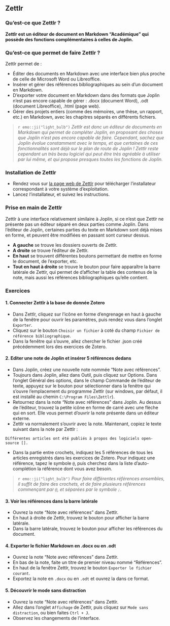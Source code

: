 ## Zettlr

### Qu'est-ce que Zettlr ?

**Zettlr est un éditeur de document en Markdown "Académique" qui possède des fonctions complémentaires à celles de Joplin.**

### Qu'est-ce que permet de faire Zettlr ?

Zettlr permet de :

- Éditer des documents en Markdown avec une interface bien plus proche de celle de Microsoft Word ou Libreoffice.
- Insérer et gérer des références bibliographiques au sein d'un document en Markdown.
- D'exporter votre document en Markdown dans des formats que Joplin n'est pas encore capable de gérer : .docx (document Word), .odt (document Libreoffice), .html (page web).
- Gérer des projets entiers (comme des mémoires, une thèse, un rapport, etc.) en Markdown, avec les chapitres séparés en différents fichiers.

> `r emo::ji("light_bulb")`  *Zettlr est donc un éditeur de documents en Markdown qui permet de compléter Joplin, en proposant des choses que Joplin n'est pas encore capable de faire. Cependant, sachez que Joplin évolue constamment avec le temps, et que certaines de ces fonctionnalités sont déjà sur le plan de route de Joplin ! Zettlr reste cependant un très beau logiciel qui peut être très agréable à utiliser par lui même, et qui propose presques toutes les fonctions de Joplin.*

### Installation de Zettlr

- Rendez vous sur [la page web de Zettlr](https://www.zettlr.com/) pour télécharger l'installateur correspondant à votre  système d'exploitation.
- Lancez l'installateur, et suivez les instructions.

### Prise en main de Zettlr

Zettlr à une interface relativement similaire à Joplin, si ce n'est que Zettlr ne présente pas un éditeur séparé en deux parties comme Joplin. Dans l'éditeur de Joplin, certaines parties du texte en Markdown sont déjà mises en forme, et peuvent être modifiées en passant sont curseur dessus.

- **A gauche** se trouve les dossiers ouverts de Zettlr.
- **A droite** se trouve l'éditeur de Zettlr.
- **En haut** se trouvent différentes boutons permettant de mettre en forme le document, de l'exporter, etc.
- **Tout en haut à droite** se trouve le bouton pour faire apparaître la barre latérale de Zettlr, qui permet de d'afficher la table des contenus de la note, mais aussi les références bibliographiques qu'elle contient.

### Exercices

#### 1. Connecter Zettlr à la base de donnée Zotero

- Dans Zettlr, cliquez sur l’icône en forme d'engrenage en haut à gauche de la fenêtre pour ouvrir les paramètres, puis rendez vous dans l'onglet `Exporter`.
- Cliquez sur le bouton `Choisir un fichier` à coté du champ `Fichier de référence bibliographique`.
- Dans la fenêtre qui s'ouvre, allez chercher le fichier .json créé précédemment lors des exercices de Zotero.

#### 2. Editer une note de Joplin et insérer 5 références dedans

- Dans Joplin, créez une nouvelle note nommée "Note avec références".
- Toujours dans Joplin, allez dans Outil, puis cliquez sur Options. Dans l'onglet Général des options, dans le champ Commande de l'éditeur de texte, appuyez sur le bouton pour sélectionner dans la fenêtre qui s'ouvre l'emplacement du programme Zettlr (sur windows, par défaut, il est installé au chemin `C:\Program Files\Zettlr`).
- Retournez dans la note "Note avec références" dans Joplin. Au dessus de l'éditeur, trouvez la petite icône en forme de carré avec une flèche qui en sort. Elle vous permet d'ouvrir la note présente dans un éditeur externe.
- Zettlr va normalement s'ouvrir avec la note. Maintenant, copiez le texte suivant dans la note par Zettlr :

`Différentes articles ont été publiés à propos des logiciels open-source [].`

- Dans la partie entre crochets, indiquez les 5 références de tous les articles enregistrés dans les exercices de Zotero. Pour indiquez une référence, tapez le symbole `@`, puis cherchez dans la liste d'auto-complétion la référence dont vous avez besoin.

> `r emo::ji("light_bulb")`  *Pour faire différentes références ensembles, il suffit de faire des crochets, et de faire plusieurs références commençant par `@`, et séparées par le symbole `;`.*

#### 3. Voir les références dans la barre latérale

- Ouvrez la note  "Note avec références" dans Zettlr.
- En haut à droite de Zettlr, trouvez le bouton pour afficher la barre latérale.
- Dans la barre latérale, trouvez le bouton pour afficher les références du document.

#### 4. Exporter le fichier Markdown en .docx ou en .odt

- Ouvrez la note  "Note avec références" dans Zettlr.
- En bas de la note, faite un titre de premier niveau nommé "Références".
- En haut de la fenêtre Zettlr, trouvez le bouton `Exporter le fichier courant`.
- Exportez la note en `.docx` ou en `.odt` et ouvrez la dans ce format.

#### 5. Découvrir le mode sans distraction

- Ouvrez la note  "Note avec références" dans Zettlr.
- Allez dans l'onglet `Affichage` de Zettlr, puis cliquez sur `Mode sans distraction`, ou bien faites `Ctrl + J`.
- Observez les changements de l'interface.
